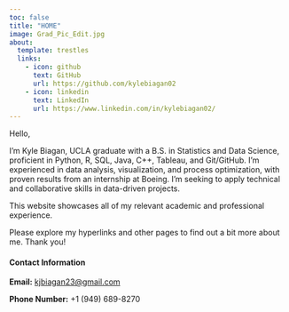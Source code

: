 ```yaml
---
toc: false
title: "HOME"
image: Grad_Pic_Edit.jpg
about:
  template: trestles
  links:
    - icon: github
      text: GitHub
      url: https://github.com/kylebiagan02
    - icon: linkedin
      text: LinkedIn
      url: https://www.linkedin.com/in/kylebiagan02/
---
```


Hello,

I'm Kyle Biagan, UCLA graduate with a B.S. in Statistics and Data Science, proficient in Python, R, SQL, Java, C++, Tableau, and Git/GitHub. I'm experienced in data analysis, visualization, and process optimization, with proven results from an internship at Boeing. I'm seeking to apply technical and collaborative skills in data-driven projects.

This website showcases all of my relevant academic and professional experience.

Please explore my hyperlinks and other pages to find out a bit more about me. Thank you!

#### Contact Information
**Email:** <kjbiagan23@gmail.com>

**Phone Number:** +1 (949) 689-8270
